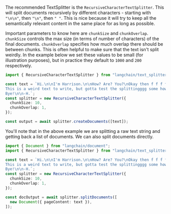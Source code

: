 The recommended TextSplitter is the `RecursiveCharacterTextSplitter`. This will split documents recursively by different characters - starting with `"\n\n"`, then `"\n"`, then `" "`. This is nice because it will try to keep all the semantically relevant content in the same place for as long as possible.

Important parameters to know here are `chunkSize` and `chunkOverlap`. `chunkSize` controls the max size (in terms of number of characters) of the final documents. `chunkOverlap` specifies how much overlap there should be between chunks. This is often helpful to make sure that the text isn't split weirdly. In the example below we set these values to be small (for illustration purposes), but in practice they default to `1000` and `200` respectively.

```typescript
import { RecursiveCharacterTextSplitter } from "langchain/text_splitter";

const text = `Hi.\n\nI'm Harrison.\n\nHow? Are? You?\nOkay then f f f f.
This is a weird text to write, but gotta test the splittingggg some how.\n\n
Bye!\n\n-H.`;
const splitter = new RecursiveCharacterTextSplitter({
  chunkSize: 10,
  chunkOverlap: 1,
});

const output = await splitter.createDocuments([text]);
```

You'll note that in the above example we are splitting a raw text string and getting back a list of documents. We can also split documents directly.

```typescript
import { Document } from "langchain/document";
import { RecursiveCharacterTextSplitter } from "langchain/text_splitter";

const text = `Hi.\n\nI'm Harrison.\n\nHow? Are? You?\nOkay then f f f f.
This is a weird text to write, but gotta test the splittingggg some how.\n\n
Bye!\n\n-H.`;
const splitter = new RecursiveCharacterTextSplitter({
  chunkSize: 10,
  chunkOverlap: 1,
});

const docOutput = await splitter.splitDocuments([
  new Document({ pageContent: text }),
]);
```
